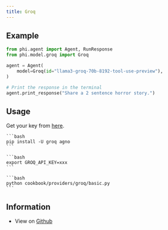 ```yaml
---
title: Groq
---
```


## Example

<CodeGroup>

```python agent.py
from phi.agent import Agent, RunResponse
from phi.model.groq import Groq

agent = Agent(
    model=Groq(id="llama3-groq-70b-8192-tool-use-preview"),
)

# Print the response in the terminal
agent.print_response("Share a 2 sentence horror story.")

```

</CodeGroup>

## Usage

Get your key from [here](https://console.groq.com/keys).

<Steps>
  <Snippet file="create-venv-step.mdx" />

  <Step title="Install libraries">

    ```bash
    pip install -U groq agno
    ```

  </Step>

  <Step title="Export `GROQ_API_KEY`">

    ```bash
    export GROQ_API_KEY=xxx
    ```

  </Step>

  <Step title="Run Groq Agent">

    ```bash
    python cookbook/providers/groq/basic.py
    ```

  </Step>

  </Steps>

## Information

- View on [Github](https://github.com/phidatahq/agno/tree/main/cookbook/providers/groq/basic.py)
